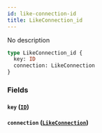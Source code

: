 ```yaml
---
id: like-connection-id
title: LikeConnection_id
---
```


No description

```graphql
type LikeConnection_id {
  key: ID
  connection: LikeConnection
}
```

### Fields

#### `key` ([`ID`](/v1/scalars/id))

#### `connection` ([`LikeConnection`](/v1/objects/like-connection))
